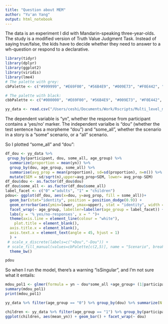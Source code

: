 ```yaml
---
title: "Question about MEM"
author: "Yu'an Yang"
output: html_notebook
---
```

The data is an experiment I did with Mandarin-speaking three-year-olds. The study is a modified version of Truth Value Judgment Task. Instead of saying true/false, the kids have to decide whether they need to answer to a wh-question or respond to a declarative.

```r
library(tidyr)
library(dplyr)
library(ggplot2)
library(viridis)
library(lme4)
# The palette with grey:
cbPalette <- c("#999999", "#E69F00", "#56B4E9", "#009E73", "#F0E442", "#0072B2", "#D55E00", "#CC79A7", "#BBDFCE")

# The palette with black:
cbbPalette <- c("#000000", "#E69F00", "#56B4E9", "#009E73", "#F0E442", "#0072B2", "#D55E00", "#CC79A7")

yy_data <- read.csv("/Users/ceshi/Documents/Work/Rscripts/Multi_level_models/group_session/random-effect-simulation-assignment-1-Yu-an/yu-an-question/data.csv")
```

The dependent variable is "yn", whether the response from participant contains a 'yes/no' marker. The independent varialbe is "dou" (whether the test sentence has a morpheme "dou") and "some_all", whether the scenario in a story is a "some" scenario, or a "all" scenario. 

So I plotted "some_all" and "dou":
```r
df_dou <- yy_data %>%
 group_by(participant, dou, some_all, age_group) %>% 
  summarize(proportion = mean(yn)) %>% 
  group_by(dou, age_group, some_all) %>% 
  summarise(avg_prop = mean(proportion), sd=sd(proportion), n=n()) %>% 
  mutate(SEM = sd/sqrt(n),upper=avg_prop+SEM, lower= avg_prop-SEM)
df_dou$dou <- as.factor(df_dou$dou)
df_dou$some_all <- as.factor(df_dou$some_all)
label_facet <- c("0" ="adults", "1" = "children")
pdou<- ggplot(df_dou, aes(x=dou, y=avg_prop, fill = some_all))+
  geom_bar(stat="identity", position = position_dodge(0.9)) + 
  geom_errorbar(aes(ymin=lower, ymax=upper), stat = "identity", width = 0.2, position=position_dodge(0.9)) +
  facet_wrap(~ age_group, labeller=labeller(age_group = label_facet)) +
  labs(y = '% yes/no-responses', x = " ")+ 
  theme(axis.line = element_line(colour = "white"),
    plot.title = element_blank(),
  axis.title.x = element_blank(),
  axis.text.x = element_text(angle = 45, hjust = 1)
  ) +
 # scale_x_discrete(labels=c("+Dou","-Dou")) +
 # scale_fill_manual(values=cbPalette[c(2,5)], name = "Scenario", breaks=c(1, 0), labels=c("all", "some")) +
  theme_bw()

pdou
```

So when I run the model, there's a warning "isSingular", and I'm not sure what it entails:
```r
mdou_pol1 <- glmer(formula = yn ~ dou*some_all +age_group+ (1|participant) +(1|test_number), family = binomial, data = yy_data)
summary(mdou_pol1)
print(mdou_pol1)
```
```r
yy_data %>% filter(age_group == "0") %>% group_by(dou) %>% summarize(N = n(), mean_yn = mean(yn))

```


```r
children <- yy_data %>% filter(age_group == "1") %>% group_by(participant, dou) %>% summarize(N = n(), mean_yn = mean(yn))
ggplot(children, aes(mean_yn)) + geom_bar() + facet_wrap(~ dou)

```

